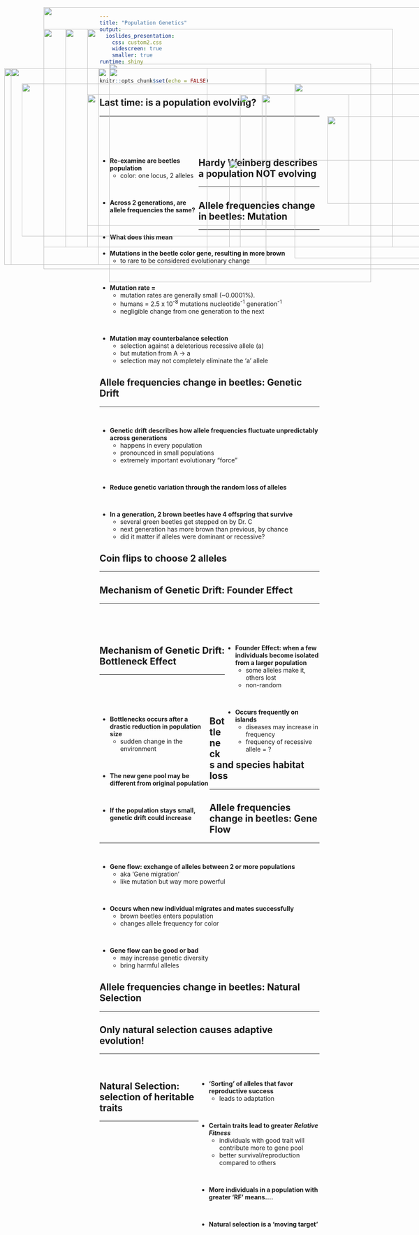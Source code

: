 ```yaml
---
title: "Population Genetics"
output: 
  ioslides_presentation:
    css: custom2.css
    widescreen: true
    smaller: true
runtime: shiny
---
```


```r
knitr::opts_chunk$set(echo = FALSE)
```

## Last time: is a population evolving?
<hr>
<br/>
<br/>
<br/>

<div style="float: left; width: 45%;">

* **Re-examine are beetles population**
    + color: one locus, 2 alleles
 
<br/>

* **Across 2 generations, are allele frequencies the same?**

<br/>

* **What does this mean**

</div>

<IMG STYLE="position:absolute; TOP:250px; LEFT:550px; WIDTH:500px; HEIGHT:350px" SRC="images/microevo.gif">

## Hardy Weinberg describes a population NOT evolving
<hr>

<IMG STYLE="position:absolute; TOP:180px; LEFT:250px; WIDTH:600px; HEIGHT:500px" SRC="images/HW_conditions.jpg">

## Allele frequencies change in beetles: Mutation
<hr>
<br/>

* **Mutations in the beetle color gene, resulting in more brown**
    + to rare to be considered evolutionary change

<br/>

* **Mutation	rate = **	
    + mutation rates	are	generally	small	(~0.0001%).	
    + humans = 2.5 x 10^-8^ mutations nucleotide^-1^ generation^-1^
    + negligible change from one generation to the next

<br/>

* **Mutation may counterbalance	selection**		
    + selection	against	a	deleterious	recessive	allele (a)
    + but	mutation	from	A	-> a	
    + selection	may not completely eliminate	the	'a' allele
      
<IMG STYLE="position:absolute; TOP:225px; LEFT:675px; WIDTH:350px; HEIGHT:400px" SRC="images/beetle.jpg">

## Allele frequencies change in beetles: Genetic Drift
<hr>
<br/>

* **Genetic drift describes how allele frequencies fluctuate unpredictably across generations**
    + happens	in every	population
    + pronounced	in	small	populations
    + extremely	important	evolutionary	“force”

<br/>

* **Reduce genetic variation through the random loss of alleles**

<br/>

* **In a generation, 2 brown beetles have 4 offspring that survive**
    + several green beetles get stepped on by Dr. C
    + next generation has more brown than previous, by chance
    + did it matter if alleles were dominant or recessive?

<IMG STYLE="position:absolute; TOP:300px; LEFT:750px; WIDTH:250px; HEIGHT:200px" SRC="images/beetlesmush.png">

## Coin flips to choose 2 alleles
<hr>

<IMG STYLE="position:absolute; TOP:225px; LEFT:50px; WIDTH:1000px; HEIGHT:350px" SRC="images/genetic-drift-chart.jpg">

## Mechanism of Genetic Drift: Founder Effect
<hr>
<br/>
<br/>
<br/>

<div style="float: right; width: 43%;">

* **Founder Effect: when a few individuals become isolated from a larger population**
    + some alleles make it, others lost
    + non-random

<br/>

* **Occurs frequently on islands**
    + diseases may increase in frequency
    + frequency of recessive allele = ?

</div>

<IMG STYLE="position:absolute; TOP:190px; LEFT:10px; WIDTH:600px; HEIGHT:450px" SRC="images/founder.jpg">

## 

<IMG STYLE="position:absolute; TOP:50px; LEFT:100px; WIDTH:900px; HEIGHT:600px" SRC="images/africaners.jpg">

## 

<IMG STYLE="position:absolute; TOP:50px; LEFT:100px; WIDTH:900px; HEIGHT:600px" SRC="images/amish.png">

## Mechanism of Genetic Drift: Bottleneck Effect
<hr>
<br/>
<br/>
<br/>

<div style="float: left; width: 50%;">

* **Bottlenecks occurs after a drastic reduction in population size**
    + sudden change in the environment 
      
<br/>

* **The new gene pool may be different from original population**

<br/>

* **If the population stays small, genetic drift could increase**

</div>

<IMG STYLE="position:absolute; TOP:250px; LEFT:600px; WIDTH:450px; HEIGHT:300px" SRC="images/bottle.jpg">

## Bottlenecks and species habitat loss
<hr>

<IMG STYLE="position:absolute; TOP:190px; LEFT:250px; WIDTH:600px; HEIGHT:450px" SRC="images/chicken.jpg">

## Allele frequencies change in beetles: Gene Flow
<hr>
<br/>

<IMG STYLE="position:absolute; TOP:400px; LEFT:525px; WIDTH:550px; HEIGHT:200px" SRC="images/beetle_flow.jpg">
    
* **Gene flow: exchange of alleles between 2 or more populations**
    + aka 'Gene migration'
    + like mutation but way more powerful

<br/>

* **Occurs when new individual migrates and mates successfully**
    + brown beetles enters population
    + changes allele frequency for color

<br/>

* **Gene flow can be good or bad**
    + may increase genetic diversity
    + bring harmful alleles


## 

<IMG STYLE="position:absolute; TOP:100px; LEFT:200px; WIDTH:700px; HEIGHT:500px" SRC="images/mosquito.jpg">


## Allele frequencies change in beetles: Natural Selection
<hr>

<IMG STYLE="position:absolute; TOP:190px; LEFT:225px; WIDTH:750px; HEIGHT:450px" SRC="images/birdeating.jpg">

## Only natural selection causes adaptive evolution!
<hr>
<br/>

<div style="float: right; width: 55%;">

* **'Sorting' of alleles that favor reproductive success**
    + leads to adaptation
    
<br/>

* **Certain traits lead to greater *Relative Fitness* **
    + individuals with good trait will contribute more to gene pool
    + better survival/reproduction compared to others
    
<br/>
    
* **More individuals in a population with greater 'RF' means....**

<br/>

* **Natural selection is a 'moving target'**

</div>

<IMG STYLE="position:absolute; TOP:190px; LEFT:25px; WIDTH:450px; HEIGHT:450px" SRC="images/adaptive.jpeg">

## Natural Selection: selection of heritable traits
<hr>

<IMG STYLE="position:absolute; TOP:250px; LEFT:200px; WIDTH:600px; HEIGHT:300px" SRC="images/selection.gif">

## 

<IMG STYLE="position:absolute; TOP:100px; LEFT:150px; WIDTH:750px; HEIGHT:500px" SRC="images/directional.png">

## 

<IMG STYLE="position:absolute; TOP:100px; LEFT:150px; WIDTH:750px; HEIGHT:500px" SRC="images/disrupt.png">

##

<IMG STYLE="position:absolute; TOP:100px; LEFT:150px; WIDTH:750px; HEIGHT:500px" SRC="images/stable.png">


##

<IMG STYLE="position:absolute; TOP:100px; LEFT:100px; WIDTH:800px; HEIGHT:500px" SRC="images/birth.jpg">

